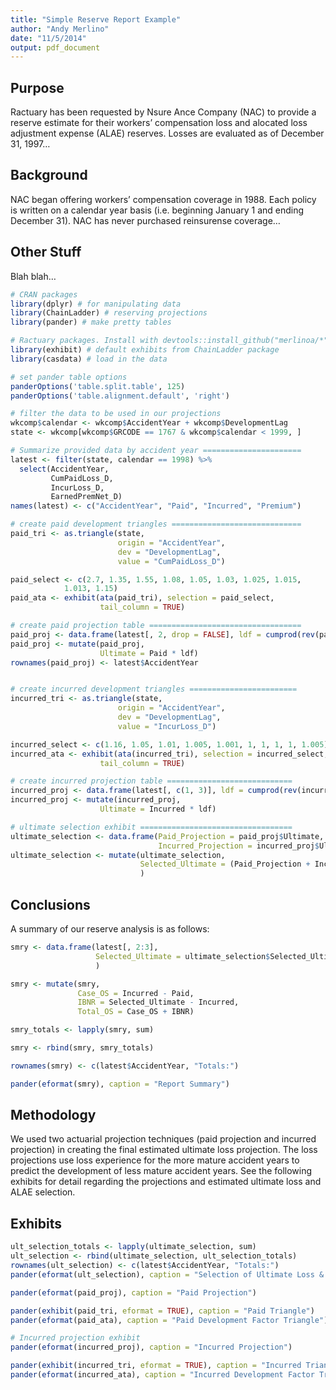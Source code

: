 ```yaml
---
title: "Simple Reserve Report Example"
author: "Andy Merlino"
date: "11/5/2014"
output: pdf_document
---
```

\begin{abstract}
I am going to display how a very simple reserve report could be created using R.  This document is only for display purposes.  It was created using data freely available on the CAS website.  This could be greatly improved by having better notes and table identifiers.  I am just getting started with Latex and will have cleaner reports in subsequent examples.
\end{abstract}

## Purpose

Ractuary has been requested by Nsure Ance Company (NAC) to provide a reserve estimate for their workers' compensation loss and alocated loss adjustment expense (ALAE) reserves.  Losses are evaluated as of December 31, 1997... 

## Background

NAC began offering workers' compensation coverage in 1988.  Each policy is written on a calendar year basis (i.e. beginning January 1 and ending December 31).  NAC has never purchased reinsurense coverage...

## Other Stuff

Blah blah...

\pagebreak

```r
# CRAN packages
library(dplyr) # for manipulating data
library(ChainLadder) # reserving projections
library(pander) # make pretty tables

# Ractuary packages. Install with devtools::install_github("merlinoa/*")
library(exhibit) # default exhibits from ChainLadder package
library(casdata) # load in the data

# set pander table options
panderOptions('table.split.table', 125)
panderOptions('table.alignment.default', 'right')
```

```r
# filter the data to be used in our projections
wkcomp$calendar <- wkcomp$AccidentYear + wkcomp$DevelopmentLag
state <- wkcomp[wkcomp$GRCODE == 1767 & wkcomp$calendar < 1999, ]
```

```r
# Summarize provided data by accident year ======================
latest <- filter(state, calendar == 1998) %>% 
  select(AccidentYear,
         CumPaidLoss_D,
         IncurLoss_D,
         EarnedPremNet_D)
names(latest) <- c("AccidentYear", "Paid", "Incurred", "Premium")

# create paid development triangles =============================
paid_tri <- as.triangle(state, 
                        origin = "AccidentYear", 
                        dev = "DevelopmentLag",
                        value = "CumPaidLoss_D")

paid_select <- c(2.7, 1.35, 1.55, 1.08, 1.05, 1.03, 1.025, 1.015, 
            1.013, 1.15)
paid_ata <- exhibit(ata(paid_tri), selection = paid_select, 
                    tail_column = TRUE)

# create paid projection table ==================================
paid_proj <- data.frame(latest[, 2, drop = FALSE], ldf = cumprod(rev(paid_select)))
paid_proj <- mutate(paid_proj, 
                    Ultimate = Paid * ldf)
rownames(paid_proj) <- latest$AccidentYear


# create incurred development triangles ========================
incurred_tri <- as.triangle(state, 
                        origin = "AccidentYear", 
                        dev = "DevelopmentLag",
                        value = "IncurLoss_D")

incurred_select <- c(1.16, 1.05, 1.01, 1.005, 1.001, 1, 1, 1, 1, 1.005)
incurred_ata <- exhibit(ata(incurred_tri), selection = incurred_select, 
                    tail_column = TRUE)

# create incurred projection table ============================
incurred_proj <- data.frame(latest[, c(1, 3)], ldf = cumprod(rev(incurred_select)))
incurred_proj <- mutate(incurred_proj, 
                    Ultimate = Incurred * ldf)

# ultimate selection exhibit ==================================
ultimate_selection <- data.frame(Paid_Projection = paid_proj$Ultimate,
                                 Incurred_Projection = incurred_proj$Ultimate)
ultimate_selection <- mutate(ultimate_selection,
                             Selected_Ultimate = (Paid_Projection + Incurred_Projection) / 2
                             )
```

## Conclusions

A summary of our reserve analysis is as follows:

```r
smry <- data.frame(latest[, 2:3], 
                   Selected_Ultimate = ultimate_selection$Selected_Ultimate
                   )

smry <- mutate(smry, 
               Case_OS = Incurred - Paid,
               IBNR = Selected_Ultimate - Incurred,
               Total_OS = Case_OS + IBNR)

smry_totals <- lapply(smry, sum)

smry <- rbind(smry, smry_totals)

rownames(smry) <- c(latest$AccidentYear, "Totals:")

pander(eformat(smry), caption = "Report Summary")
```

## Methodology

We used two actuarial projection techniques (paid projection and incurred projection) in creating the final estimated ultimate loss projection.  The loss projections use loss experience for the more mature accident years to predict the development of less mature accident years. See the following exhibits for detail regarding the projections and estimated ultimate loss and ALAE selection.

\pagebreak

## Exhibits

```r
ult_selection_totals <- lapply(ultimate_selection, sum)
ult_selection <- rbind(ultimate_selection, ult_selection_totals)
rownames(ult_selection) <- c(latest$AccidentYear, "Totals:")
pander(eformat(ult_selection), caption = "Selection of Ultimate Loss & ALAE Estimate")
```

\pagebreak

```r
pander(eformat(paid_proj), caption = "Paid Projection")
```

\pagebreak

```r
pander(exhibit(paid_tri, eformat = TRUE), caption = "Paid Triangle")
pander(eformat(paid_ata), caption = "Paid Development Factor Triangle")
```

\pagebreak

```r
# Incurred projection exhibit
pander(eformat(incurred_proj), caption = "Incurred Projection")
```

\pagebreak

```r
pander(exhibit(incurred_tri, eformat = TRUE), caption = "Incurred Triangle")
pander(eformat(incurred_ata), caption = "Incurred Development Factor Triangle")
```